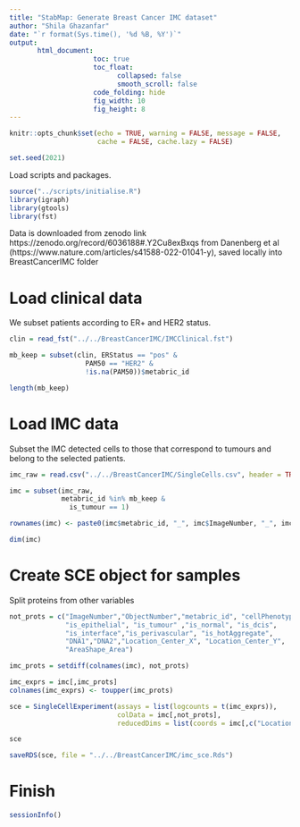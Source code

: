 ```yaml
---
title: "StabMap: Generate Breast Cancer IMC dataset"
author: "Shila Ghazanfar"
date: "`r format(Sys.time(), '%d %B, %Y')`"
output:
       html_document:
                     toc: true
                     toc_float:
                           collapsed: false
                           smooth_scroll: false
                     code_folding: hide
                     fig_width: 10 
                     fig_height: 8
---
```

  
```r
knitr::opts_chunk$set(echo = TRUE, warning = FALSE, message = FALSE,
                      cache = FALSE, cache.lazy = FALSE)
```

```r
set.seed(2021)
```

Load scripts and packages.

```r
source("../scripts/initialise.R")
library(igraph)
library(gtools)
library(fst)
```

Data is downloaded from zenodo link https://zenodo.org/record/6036188#.Y2Cu8exBxqs 
from Danenberg et al (https://www.nature.com/articles/s41588-022-01041-y),
saved locally into BreastCancerIMC folder

# Load clinical data

We subset patients according to ER+ and HER2 status.

```r
clin = read_fst("../../BreastCancerIMC/IMCClinical.fst")

mb_keep = subset(clin, ERStatus == "pos" & 
                   PAM50 == "HER2" & 
                   !is.na(PAM50))$metabric_id

length(mb_keep)
```

# Load IMC data

Subset the IMC detected cells to those that correspond to tumours and belong
to the selected patients.

```r
imc_raw = read.csv("../../BreastCancerIMC/SingleCells.csv", header = TRUE, row.names = NULL)

imc = subset(imc_raw,
             metabric_id %in% mb_keep & 
               is_tumour == 1)

rownames(imc) <- paste0(imc$metabric_id, "_", imc$ImageNumber, "_", imc$ObjectNumber)

dim(imc)
```

# Create SCE object for samples

Split proteins from other variables

```r
not_prots = c("ImageNumber","ObjectNumber","metabric_id", "cellPhenotype",
              "is_epithelial", "is_tumour" ,"is_normal", "is_dcis",
              "is_interface","is_perivascular", "is_hotAggregate",
              "DNA1","DNA2","Location_Center_X", "Location_Center_Y",
              "AreaShape_Area") 

imc_prots = setdiff(colnames(imc), not_prots)

imc_exprs = imc[,imc_prots]
colnames(imc_exprs) <- toupper(imc_prots)

sce = SingleCellExperiment(assays = list(logcounts = t(imc_exprs)),
                           colData = imc[,not_prots],
                           reducedDims = list(coords = imc[,c("Location_Center_X", "Location_Center_Y")]))

sce
```

```r
saveRDS(sce, file = "../../BreastCancerIMC/imc_sce.Rds")
```

# Finish

```r
sessionInfo()
```